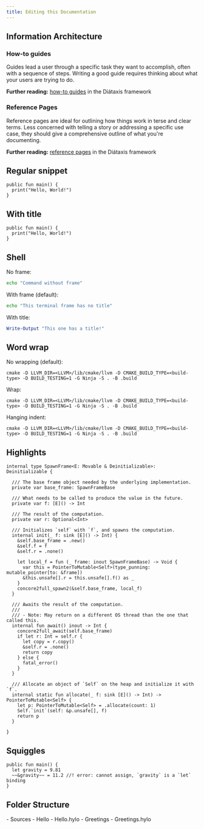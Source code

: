 ```yaml
---
title: Editing this Documentation
---
```


## Information Architecture

### How-to guides
Guides lead a user through a specific task they want to accomplish, often with a sequence of steps.
Writing a good guide requires thinking about what your users are trying to do.

**Further reading:** [how-to guides](https://diataxis.fr/how-to-guides/) in the Diátaxis framework

### Reference Pages
Reference pages are ideal for outlining how things work in terse and clear terms.
Less concerned with telling a story or addressing a specific use case, they should give a comprehensive outline of what you're documenting.

**Further reading:** [reference pages](https://diataxis.fr/reference/) in the Diátaxis framework


## Regular snippet
```hylo
public fun main() {
  print("Hello, World!")
}
```

## With title
```hylo title="src/main.hylo"
public fun main() {
  print("Hello, World!")
}
```

## Shell
No frame:
```bash frame=none
echo "Command without frame"
```

With frame (default):
```bash
echo "This terminal frame has no title"
```

With title:
```powershell title="PowerShell terminal example"
Write-Output "This one has a title!"
```


## Word wrap
No wrapping (default):
```shell
cmake -D LLVM_DIR=<LLVM>/lib/cmake/llvm -D CMAKE_BUILD_TYPE=<build-type> -D BUILD_TESTING=1 -G Ninja -S . -B .build
```

Wrap:
```shell wrap
cmake -D LLVM_DIR=<LLVM>/lib/cmake/llvm -D CMAKE_BUILD_TYPE=<build-type> -D BUILD_TESTING=1 -G Ninja -S . -B .build
```
Hanging indent:
```shell wrap hangingIndent=2
cmake -D LLVM_DIR=<LLVM>/lib/cmake/llvm -D CMAKE_BUILD_TYPE=<build-type> -D BUILD_TESTING=1 -G Ninja -S . -B .build
```

## Highlights

```hylo {13} {"Stored properties":2-10} "concore2full_await" "concore2full_spawn2" ins={40-44} del={32} ins="fatal_error()"
internal type SpawnFrame<E: Movable & Deinitializable>: Deinitializable {

  /// The base frame object needed by the underlying implementation.
  private var base_frame: SpawnFrameBase

  /// What needs to be called to produce the value in the future.
  private var f: [E]() -> Int

  /// The result of the computation.
  private var r: Optional<Int>

  /// Initializes `self` with `f`, and spawns the computation.
  internal init(_ f: sink [E]() -> Int) {
    &self.base_frame = .new()
    &self.f = f
    &self.r = .none()

    let local_f = fun (_ frame: inout SpawnFrameBase) -> Void {
      var this = PointerToMutable<Self>(type_punning: mutable_pointer[to: &frame])
      &this.unsafe[].r = this.unsafe[].f() as _
    }
    concore2full_spawn2(&self.base_frame, local_f)
  }

  /// Awaits the result of the computation.
  ///
  /// - Note: May return on a different OS thread than the one that called this.
  internal fun await() inout -> Int {
    concore2full_await(self.base_frame)
    if let r: Int = self.r {
      let copy = r.copy()
      &self.r = .none()
      return copy
    } else {
      fatal_error()
    }
  }

  /// Allocate an object of `Self` on the heap and initialize it with `f`.
  internal static fun allocate(_ f: sink [E]() -> Int) -> PointerToMutable<Self> {
    let p: PointerToMutable<Self> = .allocate(count: 1)
    Self.`init`(self: &p.unsafe[], f)
    return p
  }

}
```

## Squiggles
```hylo error-preview
public fun main() {
  let gravity = 9.81
  ~~&gravity~~ = 11.2 //! error: cannot assign, `gravity` is a `let` binding
}
```

## Folder Structure


<FileTree>
- Sources
  - Hello
    - Hello.hylo
  - Greetings
    - Greetings.hylo
</FileTree>
